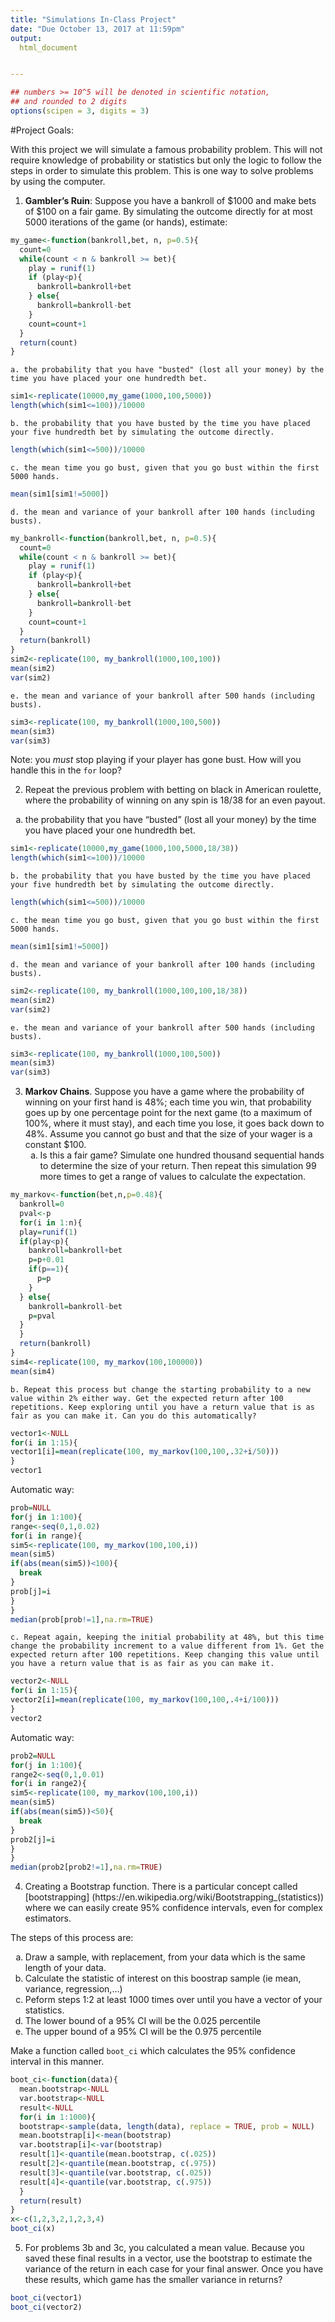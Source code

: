```yaml
---
title: "Simulations In-Class Project"
date: "Due October 13, 2017 at 11:59pm"
output:
  html_document


---
```


<style type="text/css">
.table {

    width: 80%;
    margin-left:10%; 
    margin-right:10%;
}
</style>
```r
## numbers >= 10^5 will be denoted in scientific notation,
## and rounded to 2 digits
options(scipen = 3, digits = 3)
```




#Project Goals:


With this project we will simulate a famous probability problem. This will not require knowledge of probability or statistics but only the logic to follow the steps in order to simulate this problem. This is one way to solve problems by using the computer. 

 1. **Gambler's Ruin**: Suppose you have a bankroll of $1000 and make bets of $100 on a fair game. By simulating the outcome directly for at most 5000 iterations of the game (or hands), estimate:
 
```r
my_game<-function(bankroll,bet, n, p=0.5){
  count=0
  while(count < n & bankroll >= bet){
    play = runif(1)
    if (play<p){
      bankroll=bankroll+bet
    } else{
      bankroll=bankroll-bet
    }
    count=count+1
  }
  return(count)
}
```
    a. the probability that you have "busted" (lost all your money) by the time you have placed your one hundredth bet. 

```r
sim1<-replicate(10000,my_game(1000,100,5000))
length(which(sim1<=100))/10000
```
    b. the probability that you have busted by the time you have placed your five hundredth bet by simulating the outcome directly. 
    
```r
length(which(sim1<=500))/10000
```
    c. the mean time you go bust, given that you go bust within the first 5000 hands.

```r
mean(sim1[sim1!=5000])
```

    d. the mean and variance of your bankroll after 100 hands (including busts).
    
```r
my_bankroll<-function(bankroll,bet, n, p=0.5){
  count=0
  while(count < n & bankroll >= bet){
    play = runif(1)
    if (play<p){
      bankroll=bankroll+bet
    } else{
      bankroll=bankroll-bet
    }
    count=count+1
  }
  return(bankroll)
}
sim2<-replicate(100, my_bankroll(1000,100,100))
mean(sim2)
var(sim2)
```
    e. the mean and variance of your bankroll after 500 hands (including busts).
    
```r
sim3<-replicate(100, my_bankroll(1000,100,500))
mean(sim3)
var(sim3)
```
 
Note: you *must* stop playing if your player has gone bust. How will you handle this in the `for` loop?

2. Repeat the previous problem with betting on black in American roulette, where the probability of winning on any spin is 18/38 for an even payout.

 a. the probability that you have "busted" (lost all your money) by the time you have placed your one hundredth bet. 

```r
sim1<-replicate(10000,my_game(1000,100,5000,18/38))
length(which(sim1<=100))/10000
```
    b. the probability that you have busted by the time you have placed your five hundredth bet by simulating the outcome directly. 
    
```r
length(which(sim1<=500))/10000
```
    c. the mean time you go bust, given that you go bust within the first 5000 hands.

```r
mean(sim1[sim1!=5000])
```

    d. the mean and variance of your bankroll after 100 hands (including busts).
    
```r
sim2<-replicate(100, my_bankroll(1000,100,100,18/38))
mean(sim2)
var(sim2)
```
    e. the mean and variance of your bankroll after 500 hands (including busts).
    
```r
sim3<-replicate(100, my_bankroll(1000,100,500))
mean(sim3)
var(sim3)
```

3. **Markov Chains**. Suppose you have a game where the probability of winning on your first hand is 48%; each time you win, that probability goes up by one percentage point for the next game (to a maximum of 100%, where it must stay), and each time you lose, it goes back down to 48%. Assume you cannot go bust and that the size of your wager is a constant $100.
    a. Is this a fair game? Simulate one hundred thousand sequential hands to determine the size of your return. Then repeat this simulation 99 more times to get a range of values to calculate the expectation.
    
```r
my_markov<-function(bet,n,p=0.48){
  bankroll=0
  pval<-p
  for(i in 1:n){
  play=runif(1)
  if(play<p){
    bankroll=bankroll+bet
    p=p+0.01
    if(p==1){
      p=p
    }
  } else{
    bankroll=bankroll-bet
    p=pval
  }
  }
  return(bankroll)
}
sim4<-replicate(100, my_markov(100,100000))
mean(sim4)
```

    b. Repeat this process but change the starting probability to a new value within 2% either way. Get the expected return after 100 repetitions. Keep exploring until you have a return value that is as fair as you can make it. Can you do this automatically?

```r
vector1<-NULL
for(i in 1:15){
vector1[i]=mean(replicate(100, my_markov(100,100,.32+i/50)))
}
vector1
```

   
Automatic way:   
    
```r
prob=NULL
for(j in 1:100){
range<-seq(0,1,0.02)
for(i in range){
sim5<-replicate(100, my_markov(100,100,i))
mean(sim5)
if(abs(mean(sim5))<100){
  break
}
prob[j]=i
}
}
median(prob[prob!=1],na.rm=TRUE)
```

    c. Repeat again, keeping the initial probability at 48%, but this time change the probability increment to a value different from 1%. Get the expected return after 100 repetitions. Keep changing this value until you have a return value that is as fair as you can make it. 

```r
vector2<-NULL
for(i in 1:15){
vector2[i]=mean(replicate(100, my_markov(100,100,.4+i/100)))
}
vector2
```

Automatic way:
    
```r
prob2=NULL
for(j in 1:100){
range2<-seq(0,1,0.01)
for(i in range2){
sim5<-replicate(100, my_markov(100,100,i))
mean(sim5)
if(abs(mean(sim5))<50){
  break
}
prob2[j]=i
}
}
median(prob2[prob2!=1],na.rm=TRUE)
```


4. Creating a Bootstrap function. There is a particular concept called [bootstrapping]
(https://en.wikipedia.org/wiki/Bootstrapping_(statistics)) where we can easily create 95% confidence intervals, even for complex estimators.

The steps of this process are:

  a. Draw a sample, with replacement, from your data which is the same length of your data.
  b. Calculate the statistic of interest on this boostrap sample (ie mean, variance, regression,...)
  c. Peform steps 1:2 at least 1000 times over until you have a vector of your statistics. 
  d. The lower bound of a 95% CI will be the 0.025 percentile
  e. The upper bound of a 95% CI will be the 0.975 percentile

Make a function called `boot_ci` which calculates the 95% confidence interval in this manner. 

```r
boot_ci<-function(data){
  mean.bootstrap<-NULL
  var.bootstrap<-NULL
  result<-NULL
  for(i in 1:1000){
  bootstrap<-sample(data, length(data), replace = TRUE, prob = NULL)
  mean.bootstrap[i]<-mean(bootstrap)
  var.bootstrap[i]<-var(bootstrap)
  result[1]<-quantile(mean.bootstrap, c(.025))
  result[2]<-quantile(mean.bootstrap, c(.975))
  result[3]<-quantile(var.bootstrap, c(.025))
  result[4]<-quantile(var.bootstrap, c(.975))
  }
  return(result)
}
x<-c(1,2,3,2,1,2,3,4)
boot_ci(x)
```

5. For problems 3b and 3c, you calculated a mean value. Because you saved these final results in a vector, use the bootstrap to estimate the variance of the return in each case for your final answer. Once you have these results, which game has the smaller variance in returns?

```r
boot_ci(vector1)
boot_ci(vector2)
```